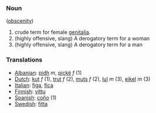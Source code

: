===Noun===
([[obscenity]])

# crude term for female [[genitalia]].
# (highly offensive, slang) A derogatory term for a woman  
# (highly offensive, slang) A derogatory term for a man

===Translations===
*[[Albanian]]:  [[pidh]] ''m'', [[piçkë]] ''f'' (1)
*[[Dutch]]: [[kut]] ''f'' (1), [[trut]] ''f'' (2), [[muts]] ''f'' (2), [[lul]] ''m'' (3), [[eikel]] ''m'' (3)
*[[Italian]]: [[figa]], [[fica]]
*[[Finnish]]: [[vittu]]
*[[Spanish]]: [[coño]] (1)
*[[Swedish]]: [[fitta]]